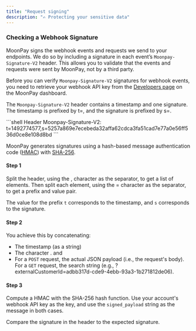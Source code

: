 ```yaml
---
title: "Request signing"
description: "✍️ Protecting your sensitive data"
---
```


### Checking a Webhook Signature

MoonPay signs the webhook events and requests we send to your endpoints. We do so by including a signature in each event’s `Moonpay-Signature-V2` header. This allows you to validate that the events and requests were sent by MoonPay, not by a third party.

Before you can verify `Moonpay-Signature-V2` signatures for webhook events, you need to retrieve your webhook API key from the [Developers page](https://dashboard.moonpay.com/developers/) on the MoonPay dashboard.

The `Moonpay-Signature-V2` header contains a timestamp and one signature. The timestamp is prefixed by t=, and the signature is prefixed by s=.

<CodeGroup>
  ```shell Header Moonpay-Signature-V2:
  t=1492774577,s=5257a869e7ecebeda32affa62cdca3fa51cad7e77a0e56ff536d0ce8e108d8bd
  ```
</CodeGroup>

MoonPay generates signatures using a hash-based message authentication code ([HMAC](https://en.wikipedia.org/wiki/HMAC)) with [SHA-256](https://en.wikipedia.org/wiki/SHA-2).

#### Step 1

Split the header, using the , character as the separator, to get a list of elements. Then split each element, using the = character as the separator, to get a prefix and value pair.

The value for the prefix `t` corresponds to the timestamp, and `s` corresponds to the signature.

#### Step 2

You achieve this by concatenating:

- The timestamp (as a string)
- The character . and
- For a `POST` request, the actual JSON payload (i.e., the request's body). For a `GET` request, the search string (e.g., ?externalCustomerId=adbb317d-cde9-4ebb-93a3-1b271812de06).

#### Step 3

Compute a HMAC with the SHA-256 hash function. Use your account's webhook API key as the key, and use the `signed_payload` string as the message in both cases.

Compare the signature in the header to the expected signature.
